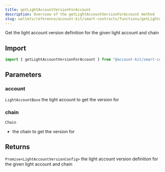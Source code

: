 ```yaml
---
title: getLightAccountVersionForAccount
description: Overview of the getLightAccountVersionForAccount method
slug: wallets/reference/account-kit/smart-contracts/functions/getLightAccountVersionForAccount
---
```


Get the light account version definition for the given light account and chain

## Import

```ts
import { getLightAccountVersionForAccount } from "@account-kit/smart-contracts";
```

## Parameters

### account

`LightAccountBase`
the light account to get the version for

### chain

`Chain`

- the chain to get the version for

## Returns

`Promise<LightAccountVersionConfig>`
the light account version definition for the given light account and chain

